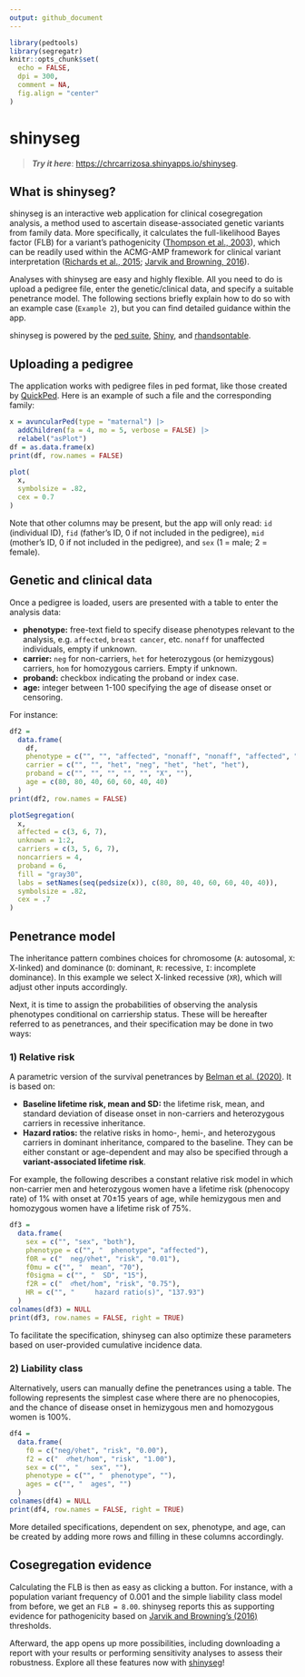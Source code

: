 ```yaml
---
output: github_document
---
```


<!-- README.md is generated from README.Rmd. Please edit that file -->

```r
library(pedtools)
library(segregatr)
knitr::opts_chunk$set(
  echo = FALSE,
  dpi = 300,
  comment = NA,
  fig.align = "center"
)
```

# shinyseg

> ***Try it here***: [https://chrcarrizosa.shinyapps.io/shinyseg](https://chrcarrizosa.shinyapps.io/shinyseg).

## What is shinyseg?

shinyseg is an interactive web application for clinical cosegregation analysis, a method used to ascertain disease-associated genetic variants from family data. More specifically, it calculates the full-likelihood Bayes factor (FLB) for a variant's pathogenicity ([Thompson et al., 2003](https://doi.org/10.1086/378100)), which can be readily used within the ACMG-AMP framework for clinical variant interpretation ([Richards et al., 2015](https://doi.org/10.1038%2Fgim.2015.30); [Jarvik and Browning, 2016](https://doi.org/10.1016%2Fj.ajhg.2016.04.003)).

Analyses with shinyseg are easy and highly flexible. All you need to do is upload a pedigree file, enter the genetic/clinical data, and specify a suitable penetrance model. The following sections briefly explain how to do so with an example case (`Example 2`), but you can find detailed guidance within the app.

shinyseg is powered by the [ped suite](https://magnusdv.github.io/pedsuite/), [Shiny](https://shiny.posit.co/), and [rhandsontable](https://CRAN.R-project.org/package=rhandsontable).

## Uploading a pedigree

The application works with pedigree files in ped format, like those created by [QuickPed](https://magnusdv.shinyapps.io/quickped). Here is an example of such a file and the corresponding family:

```r
x = avuncularPed(type = "maternal") |>
  addChildren(fa = 4, mo = 5, verbose = FALSE) |>
  relabel("asPlot")
df = as.data.frame(x)
print(df, row.names = FALSE)
```

```r
plot(
  x,
  symbolsize = .82,
  cex = 0.7
)
```

Note that other columns may be present, but the app will only read: `id` (individual ID), `fid` (father's ID, 0 if not included in the pedigree), `mid` (mother's ID, 0 if not included in the pedigree), and `sex` (1 = male; 2 = female).

## Genetic and clinical data

Once a pedigree is loaded, users are presented with a table to enter the analysis data:

* __phenotype:__ free-text field to specify disease phenotypes relevant to the analysis, e.g. `affected`, `breast cancer`, etc. `nonaff` for unaffected individuals, empty if unknown.
* __carrier:__ `neg` for non-carriers, `het` for heterozygous (or hemizygous) carriers, `hom` for homozygous carriers. Empty if unknown.
* __proband:__ checkbox indicating the proband or index case.
* __age:__ integer between 1-100 specifying the age of disease onset or censoring.

For instance:

```r
df2 =
  data.frame(
    df,
    phenotype = c("", "", "affected", "nonaff", "nonaff", "affected", "affected"),
    carrier = c("", "", "het", "neg", "het", "het", "het"),
    proband = c("", "", "", "", "", "X", ""),
    age = c(80, 80, 40, 60, 60, 40, 40)
  )
print(df2, row.names = FALSE)
```

```r
plotSegregation(
  x,
  affected = c(3, 6, 7),
  unknown = 1:2,
  carriers = c(3, 5, 6, 7),
  noncarriers = 4,
  proband = 6,
  fill = "gray30",
  labs = setNames(seq(pedsize(x)), c(80, 80, 40, 60, 60, 40, 40)),
  symbolsize = .82,
  cex = .7
)
```

## Penetrance model

The inheritance pattern combines choices for chromosome (`A`: autosomal, `X`: X-linked) and dominance (`D`: dominant, `R`: recessive, `I`: incomplete dominance). In this example we select X-linked recessive (`XR`), which will adjust other inputs accordingly.

Next, it is time to assign the probabilities of observing the analysis phenotypes conditional on carriership status. These will be hereafter referred to as penetrances, and their specification may be done in two ways:

### 1) Relative risk

A parametric version of the survival penetrances by [Belman et al. (2020)](https://doi.org/10.1038/s41436-020-0920-4). It is based on:

* __Baseline lifetime risk, mean and SD:__ the lifetime risk, mean, and standard deviation of disease onset in non-carriers and heterozygous carriers in recessive inheritance. 
* __Hazard ratios:__ the relative risks in homo-, hemi-, and heterozygous carriers in dominant inheritance, compared to the baseline. They can be either constant or age-dependent and may also be specified through a __variant-associated lifetime risk__.

For example, the following describes a constant relative risk model in which non-carrier men and heterozygous women have a lifetime risk (phenocopy rate) of 1% with onset at 70±15 years of age, while hemizygous men and homozygous women have a lifetime risk of 75%.

```r
df3 =
  data.frame(
    sex = c("", "sex", "both"),
    phenotype = c("", "  phenotype", "affected"),
    f0R = c("  neg/♀het", "risk", "0.01"),
    f0mu = c("", "  mean", "70"),
    f0sigma = c("", "  SD", "15"),
    f2R = c("  ♂het/hom", "risk", "0.75"),
    HR = c("", "     hazard ratio(s)", "137.93")
  )
colnames(df3) = NULL
print(df3, row.names = FALSE, right = TRUE)
```

To facilitate the specification, shinyseg can also optimize these parameters based on user-provided cumulative incidence data.

### 2) Liability class

Alternatively, users can manually define the penetrances using a table. The following represents the simplest case where there are no phenocopies, and the chance of disease onset in hemizygous men and homozygous women is 100%.

```r
df4 =
  data.frame(
    f0 = c("neg/♀het", "risk", "0.00"),
    f2 = c("  ♂het/hom", "risk", "1.00"),
    sex = c("", "   sex", ""),
    phenotype = c("", "  phenotype", ""),
    ages = c("", "  ages", "")
  )
colnames(df4) = NULL
print(df4, row.names = FALSE, right = TRUE)
```

More detailed specifications, dependent on sex, phenotype, and age, can be created by adding more rows and filling in these columns accordingly.

## Cosegregation evidence

Calculating the FLB is then as easy as clicking a button. For instance, with a population variant frequency of 0.001 and the simple liability class model from before, we get an `FLB = 8.00`. shinyseg reports this as supporting evidence for pathogenicity based on [Jarvik and Browning's (2016)](https://doi.org/10.1016%2Fj.ajhg.2016.04.003) thresholds.

Afterward, the app opens up more possibilities, including downloading a report with your results or performing sensitivity analyses to assess their robustness. Explore all these features now with [shinyseg](https://chrcarrizosa.shinyapps.io/shinyseg)!
